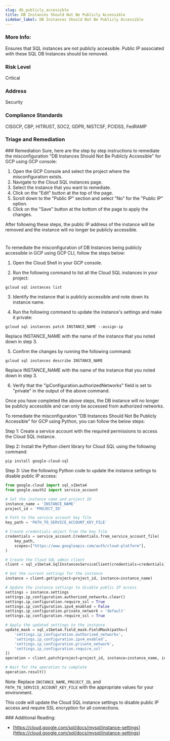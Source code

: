 ```yaml
---
slug: db_publicly_accessible
title: DB Instances Should Not Be Publicly Accessible
sidebar_label: DB Instances Should Not Be Publicly Accessible
---
```


### More Info:

Ensures that SQL instances are not publicly accessible. Public IP associated with these SQL DB Instances should be removed.

### Risk Level

Critical

### Address

Security

### Compliance Standards

CISGCP, CBP, HITRUST, SOC2, GDPR, NISTCSF, PCIDSS, FedRAMP


### Triage and Remediation
<Tabs>
<Tab title='Remediation'>
### Remediation

<AccordionGroup>
<Accordion title='Using Console' defaultOpen='true'>
Sure, here are the step by step instructions to remediate the misconfiguration "DB Instances Should Not Be Publicly Accessible" for GCP using GCP console:

1. Open the GCP Console and select the project where the misconfiguration exists.
2. Navigate to the Cloud SQL instances page.
3. Select the instance that you want to remediate.
4. Click on the "Edit" button at the top of the page.
5. Scroll down to the "Public IP" section and select "No" for the "Public IP" option.
6. Click on the "Save" button at the bottom of the page to apply the changes.

After following these steps, the public IP address of the instance will be removed and the instance will no longer be publicly accessible.

#
</Accordion>

<Accordion title='Using CLI'>
To remediate the misconfiguration of DB Instances being publicly accessible in GCP using GCP CLI, follow the steps below:

1. Open the Cloud Shell in your GCP console.

2. Run the following command to list all the Cloud SQL instances in your project:

```gcloud sql instances list```

3. Identify the instance that is publicly accessible and note down its instance name.

4. Run the following command to update the instance's settings and make it private:

```gcloud sql instances patch INSTANCE_NAME --assign-ip```

Replace INSTANCE_NAME with the name of the instance that you noted down in step 3.

5. Confirm the changes by running the following command:

```gcloud sql instances describe INSTANCE_NAME```

Replace INSTANCE_NAME with the name of the instance that you noted down in step 3.

6. Verify that the "ipConfiguration.authorizedNetworks" field is set to "private" in the output of the above command.

Once you have completed the above steps, the DB instance will no longer be publicly accessible and can only be accessed from authorized networks.
</Accordion>

<Accordion title='Using Python'>
To remediate the misconfiguration "DB Instances Should Not Be Publicly Accessible" for GCP using Python, you can follow the below steps:

Step 1: Create a service account with the required permissions to access the Cloud SQL instance.

Step 2: Install the Python client library for Cloud SQL using the following command:

```
pip install google-cloud-sql
```

Step 3: Use the following Python code to update the instance settings to disable public IP access:

```python
from google.cloud import sql_v1beta4
from google.oauth2 import service_account

# Set the instance name and project ID
instance_name = 'INSTANCE_NAME'
project_id = 'PROJECT_ID'

# Path to the service account key file
key_path = 'PATH_TO_SERVICE_ACCOUNT_KEY_FILE'

# Create credentials object from the key file
credentials = service_account.Credentials.from_service_account_file(
    key_path,
    scopes=["https://www.googleapis.com/auth/cloud-platform"],
)

# Create the Cloud SQL admin client
client = sql_v1beta4.SqlInstancesServiceClient(credentials=credentials)

# Get the current settings for the instance
instance = client.get(project=project_id, instance=instance_name)

# Update the instance settings to disable public IP access
settings = instance.settings
settings.ip_configuration.authorized_networks.clear()
settings.ip_configuration.require_ssl = True
settings.ip_configuration.ipv4_enabled = False
settings.ip_configuration.private_network = 'default'
settings.ip_configuration.require_ssl = True

# Apply the updated settings to the instance
update_mask = sql_v1beta4.field_mask.FieldMask(paths=[
    'settings.ip_configuration.authorized_networks',
    'settings.ip_configuration.ipv4_enabled',
    'settings.ip_configuration.private_network',
    'settings.ip_configuration.require_ssl'
])
operation = client.patch(project=project_id, instance=instance_name, instance=instance, update_mask=update_mask)

# Wait for the operation to complete
operation.result()
```

Note: Replace `INSTANCE_NAME`, `PROJECT_ID`, and `PATH_TO_SERVICE_ACCOUNT_KEY_FILE` with the appropriate values for your environment.

This code will update the Cloud SQL instance settings to disable public IP access and require SSL encryption for all connections.
</Accordion>

</AccordionGroup>
</Tab>
</Tabs>
### Additional Reading:

- [https://cloud.google.com/sql/docs/mysql/instance-settings](https://cloud.google.com/sql/docs/mysql/instance-settings) 

